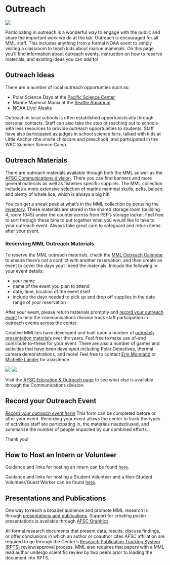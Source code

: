 # Outreach {#outreach}
 
![](img/outreach.jpg)

Participating in outreach is a wonderful way to engage with the public and share the important work we do at the lab. Outreach is encouraged for all MML staff. This includes anything from a formal NOAA event to simply visiting a classroom to teach kids about marine mammals. On this page you'll find information about outreach events, instruction on how to reserve materials, and existing ideas you can add to!

## Outreach Ideas 

There are a number of local outreach opportunties such as:

- Polar Science Days at the [Pacific Science Center](https://pacificsciencecenter.org/)
- Marine Mammal Mania at the [Seattle Aquarium](https://www.seattleaquarium.org/)
- [NOAA Live! Alaska](https://www.fisheries.noaa.gov/alaska/outreach-and-education/noaa-live-alaska)

Outreach in local schools is often established opportunistically through personal contacts. Staff can also take the step of reaching out to schools with less resources to provide outreach opportunities to students. Staff have also participated as judges in school science fairs, talked with kids at Little Anchor (the onsite childcare and preschool), and participated in the WRC Summer Science Camp. 

## Outreach Materials

There are outreach materials available through both the MML as well as the [AFSC Communications division](https://sites.google.com/noaa.gov/myafsc/communications). There you can find banners and more general materials as well as fisheries specific supplies. The MML collection includes a more extensive selection of marine mammal skulls, pelts, baleen, and plenty of whale lice, which is always a big hit! 

You can get a sneak peak at what's in the MML collection by perusing the [Inventory](https://docs.google.com/document/d/0B_omi4vXP064Rl9xTGV2a0xyYmowTnlPR1U4MWFSTXpYaFRv/edit?resourcekey=0-sEV7CbC4j-PaLg1kiyOKbA). These materials are stored in the shared storage room (building 4, room 1045) under the counter across from PEP's storage locker.  Feel free to sort through these bins to put together what you would like to take to your outreach event. Always take great care to safeguard and return items after your event.

### Reserving MML Outreach Materials
To reserve the MML outreach materials, check the [MML Outreach Calendar](https://calendar.google.com/calendar/u/0?cid=bm9hYS5nb3ZfdnY5cWFuZGppa2ozaDNnZWQ3MjFrbWdubmtAZ3JvdXAuY2FsZW5kYXIuZ29vZ2xlLmNvbQ) to ensure there's not a conflict with another reservation, and then create an event to cover the days you'll need the materials. Inlcude the following in your event details: 

- your name
- name of the event you plan to attend
- date, time, location of the event itself
- include the days needed to pick up and drop off supplies in the date range of your reservation


After your event, please return materials promptly and [record your outreach event](https://sites.google.com/noaa.gov/myafsc/communications/outreach-and-education/outreach-participation) to help the communications division track staff participation in outreach events across the center. 

Creative MMLites have developed and built upon a number of [outreach presentation materials](https://drive.google.com/drive/folders/1dRKkJzLLPw__Rq30W6CWsGiWX2OaXLEj) over the years. Feel free to make use of--and contribute to--these for your event. There are also a number of games and activities that have been developed including Polar Detectives, thermal camera demonstrations, and more! Feel free to contact [Erin Moreland](erin.moreland@noaa.gov) or [Michelle Lander](michelle.lander@noaa.gov) for assistence.

![](img/polar_detectives_kids.jpg) ![](thermal_demo.jpg)

Visit the [AFSC Education & Outreach page](https://sites.google.com/noaa.gov/myafsc/communications/outreach-and-education) to see what else is available through the Communications division. 

## Record your Outreach Event 
[*Record your outreach event here!*](https://sites.google.com/noaa.gov/myafsc/communications/outreach-and-education/outreach-participation)
This form can be completed before or after your event. Recording your event allows the center to track the types of activities staff are participating in, the materials needed/used, and summarize the number of people impacted by our combined efforts. 

Thank you!

## How to Host an Intern or Volunteer 

Guidance and links for hosting an Intern can be found [here](https://sites.google.com/noaa.gov/myafsc/communications/outreach-and-education/host-an-intern).

Guidance and links for hosting a Student Volunteer and a Non-Student Volunteer/Guest Worker can be found [here](https://sites.google.com/noaa.gov/myafsc/administrative/volunteers).

## Presentations and Publications

One way to reach a broader audience and promote MML research is through [presentations and publications](https://www.fisheries.noaa.gov/alaska/science-data/alaska-fisheries-science-center-publications). Support for creating poster presentations is available through [AFSC Graphics](https://sites.google.com/noaa.gov/myafsc/communications/graphics)

All formal research documents that present data, results, discuss findings, or offer conclusions in which an author or coauthor cites AFSC affiliation are required to go through the Center's [Research Publication Tracking System (RPTS)](https://sites.google.com/noaa.gov/myafsc/communications/publications) review/approval process. MML also requires that papers with a MML lead author undergo scientific review by two peers prior to loading the document into RPTS.   


